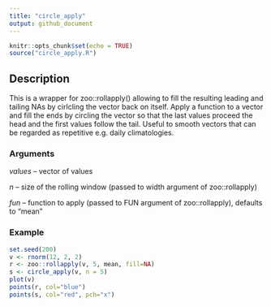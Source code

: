 ```yaml
---
title: "circle_apply"
output: github_document
---
```


```r
knitr::opts_chunk$set(echo = TRUE)
source("circle_apply.R")
```

## Description

This is a wrapper for zoo::rollapply() allowing to fill the resulting leading and tailing NAs by cirlcling the vector back on itself. 
Apply a function to a vector and fill the ends by circling the vector so that the last values proceed the head and the first values follow the tail.
Useful to smooth vectors that can be regarded as repetitive e.g. daily climatologies.

### Arguments

  *values* -- vector of values
  
  *n* -- size of the rolling window (passed to width argument of zoo::rollapply)
  
  *fun* -- function to apply (passed to FUN argument of zoo::rollapply), defaults to "mean"

### Example

```r
set.seed(200)
v <- rnorm(12, 2, 2)
r <- zoo::rollapply(v, 5, mean, fill=NA)
s <- circle_apply(v, n = 5)
plot(v)
points(r, col="blue")
points(s, col="red", pch="x")
```

